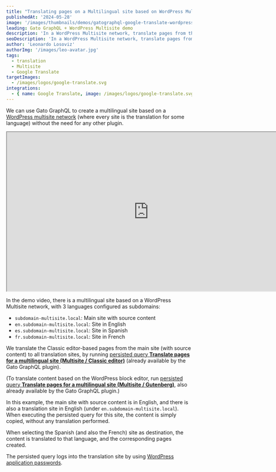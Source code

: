 ```yaml
---
title: "Translating pages on a Multilingual site based on WordPress Multisite"
publishedAt: '2024-05-28'
image: '/images/thumbnails/demos/gatographql-google-translate-wordpress.png'
leading: Gato GraphQL + WordPress Multisite demo
description: 'In a WordPress Multisite network, translate pages from the source site into the language of a translation site, and create those pages on the translation site.'
seoDescription: 'In a WordPress Multisite network, translate pages from the source site into the language of a translation site, and create those pages on the translation site, by connecting to the Google Translate API via Gato GraphQL.'
author: 'Leonardo Losoviz'
authorImg: '/images/leo-avatar.jpg'
tags:
  - translation
  - Multisite
  - Google Translate
targetImages:
  - /images/logos/google-translate.svg
integrations: 
  - { name: Google Translate, image: /images/logos/google-translate.svg, url: https://cloud.google.com/translate/ }
---
```


We can use Gato GraphQL to create a multilingual site based on a [WordPress multisite network](https://developer.wordpress.org/advanced-administration/multisite/create-network/) (where every site is the translation for some language) without the need for any other plugin.

<div className="aspect-video lg:-ml-32 lg:-mr-32">
  <iframe
    className="w-full h-full"
    src="https://www.youtube.com/embed/EOwZyw71TyA"
    title="Translating pages on a Multilingual site based on WordPress Multisite"
    width="768"
    height="432"
    allow="accelerometer; autoplay; clipboard-write; encrypted-media; gyroscope; picture-in-picture; web-share"
    allowFullScreen
  >
  </iframe>
</div>

In the demo video, there is a multilingual site based on a WordPress Multisite network, with 3 languages configured as subdomains:

- `subdomain-multisite.local`: Main site with source content
- `en.subdomain-multisite.local`: Site in English
- `es.subdomain-multisite.local`: Site in Spanish
- `fr.subdomain-multisite.local`: Site in French

We translate the Classic editor-based pages from the main site (with source content) to all translation sites, by running [persisted query **Translate pages for a multilingual site (Multisite / Classic editor)**](/library/translate-pages-for-multilingual-wordpress-site-classic-editor) (already available by the Gato GraphQL plugin).

(To translate content based on the WordPress block editor, run [persisted query **Translate pages for a multilingual site (Multisite / Gutenberg)**](/library/translate-pages-for-multilingual-wordpress-site-gutenberg), also already available by the Gato GraphQL plugin.)

In this example, the main site with source content is in English, and there is also a translation site in English (under `en.subdomain-multisite.local`). When executing the persisted query for this site, the content is simply copied, without any translation performed.

When selecting the Spanish (and also the French) site as destination, the content is translated to that language, and the corresponding pages created.

The persisted query logs into the translation site by using [WordPress application passwords](https://make.wordpress.org/core/2020/11/05/application-passwords-integration-guide/).